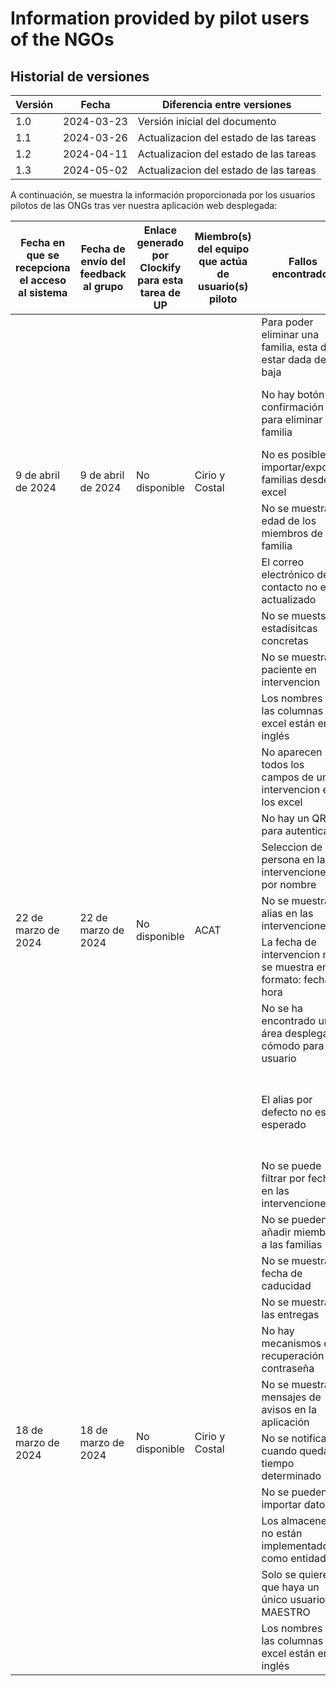# Information provided by pilot users of the NGOs

## Historial de versiones

| Versión | Fecha      | Diferencia entre versiones                                                                                                                                                                                 |
| ------- | ---------- | ------------------------------|
| 1.0     | 2024-03-23 | Versión inicial del documento |
| 1.1    |      2024-03-26         | Actualizacion del estado de las tareas |
| 1.2    |      2024-04-11        | Actualizacion del estado de las tareas |
| 1.3    |      2024-05-02        | Actualizacion del estado de las tareas |


A continuación, se muestra la información proporcionada por los usuarios pilotos de las ONGs tras ver nuestra aplicación web desplegada:

<table>
    <thead>
        <tr>
            <th>Fecha en que se recepciona el acceso al sistema</th>
            <th>Fecha de envío del feedback al grupo</th>
            <th>Enlace generado por Clockify para esta tarea de UP</th>
            <th>Miembro(s) del equipo que actúa de usuario(s) piloto</th>
            <th>Fallos encontrados</th>
            <th>Recomendaciones de mejora</th>
            <th>Otros comentarios</th>
        </tr>
    </thead>
    <tbody>
        <tr>
            <td rowspan="6">9 de abril de 2024</td>
            <td rowspan="6">9 de abril de 2024</td>
            <td rowspan="6">No disponible</td>
            <td rowspan="6">Cirio y Costal</td>
            <td>Para poder eliminar una familia, esta debe estar dada de baja</td>
            <td>Establecer proceso para eliminar una familia: primero dar de baja una familia activa y luego eliminarla</td>
            <td>No hay comentarios</td>
        </tr>
        <tr>
            <td>No hay botón de confirmación para eliminar una familia</td>
            <td>Añadir botón de confirmación para eliminar una familia con un mensaje tipo: "¿Estás seguro de que quieres eliminar esta familia?"</td>
            <td>No hay comentarios</td>
        </tr>
        <tr>
            <td>No es posible importar/exportar familias desde excel</td>
            <td>Poder importar/exportar familias desde excel</td>
            <td>No hay comentarios</td>
        </tr>
        <tr>
            <td>No se muestra la edad de los miembros de la familia</td>
            <td>Calcular la edad de los miembros a partir de su fecha de nacimiento y mostrarla</td>
            <td>No hay comentarios</td>
        </tr>
        <tr>
            <td>El correo electrónico de contacto no está actualizado</td>
            <td>Actualizar correo electrónico de contacto a "tertuliacirioycostal@gmail.com"</td>
            <td>No hay comentarios</td>
        </tr>
        <tr>
            <td>No se muestsran estadísitcas concretas</td>
            <td>Mostrar estadísticas requeridas por el banco de alimentos</td>
            <td>No hay comentarios</td>
        </tr>
        <tr>
            <td rowspan="10">22 de marzo de 2024</td>
            <td rowspan="10">22 de marzo de 2024</td>
            <td rowspan="10">No disponible</td>
            <td rowspan="10">ACAT</td>
            <td>No se muestra al paciente en intervencion</td>
            <td>Mostrar paciente en intervencion</td>
            <td>No hay comentarios</td>
        </tr>
        <tr>
            <td>Los nombres de las columnas en excel están en inglés</td>
            <td>Nombre de columnas en excel en español</td>
            <td>No hay comentarios</td>
        </tr>
        <tr>
            <td>No aparecen todos los campos de una intervencion en los excel</td>
            <td>Incluir todos los campos de una intervencion en los excel</td>
            <td>No hay comentarios</td>
        </tr>
        <tr>
            <td>No hay un QR para autenticarse</td>
            <td>QR para autenticarse para cambiar contraseña</td>
            <td>No hay comentarios</td>
        </tr>
        <tr>
            <td>Seleccion de persona en las intervenciones por nombre</td>
            <td>Seleccion de persona en las intervenciones por alias</td>
            <td>No hay comentarios</td>
        </tr>
        <tr>
            <td>No se muestra alias en las intervenciones</td>
            <td>Mostrar alias en intervenciones</td>
            <td>No hay comentarios</td>
        </tr>
        <tr>
            <td>La fecha de intervencion no se muestra en formato: fecha y hora</td>
            <td>Fecha de intervencion en formato: fecha y hora</td>
            <td>No hay comentarios</td>
        </tr>
        <tr>
            <td>No se ha encontrado un área desplegable cómodo para el usuario</td>
            <td>Área desplegable que contenga: Prevención, Atención, Incorporación sociolaboral, Otro (Observaciones)</td>
            <td>No hay comentarios</td>
        </tr>
        <tr>
            <td>El alias por defecto no es el esperado</td>
            <td>Alias por defecto: 2 primeras letras del primer apellido y 2 del segundo. Si el nombre  es simple 2 primeras letras del nombre. Si es compuesto primera letra de cada nombre. A veces los alias son personalizados</td>
            <td>No hay comentarios</td>
        </tr>
        <tr>
            <td>No se puede filtrar por fechas en las intervenciones</td>
            <td>Poder filtrar por fechas en las intervenciones</td>
            <td>No hay comentarios</td>
        </tr>
        <tr>
            <td rowspan="10">18 de marzo de 2024</td>
            <td rowspan="10">18 de marzo de 2024</td>
            <td rowspan="10">No disponible</td>
            <td rowspan="10">Cirio y Costal</td>
            <td>No se pueden añadir miembros a las familias</td>
            <td>Creación de familia, que se puedan añadir miembros</td>
            <td>No hay comentarios</td>
        </tr>
        <tr>
            <td>No se muestra la fecha de caducidad</td>
            <td>Mostrar fecha de caducidad</td>
            <td>No hay comentarios</td>
        </tr>
        <tr>
            <td>No se muestran las entregas</td>
            <td>Mostrar entregas</td>
            <td>No hay comentarios</td>
        </tr>
        <tr>
            <td>No hay mecanismos de recuperación de contraseña</td>
            <td>Implementar recuperación de contraseña</td>
            <td>No hay comentarios</td>
        </tr>
        <tr>
            <td>No se muestra mensajes de avisos en la aplicación</td>
            <td>Mostrar mensajes de avisos en la aplicación</td>
            <td>No hay comentarios</td>
        </tr>
        <tr>
            <td>No se notifica cuando queda un tiempo determinado</td>
            <td>Notificar cuando queda un tiempo determinado</td>
            <td>No hay comentarios</td>
        </tr>
        <tr>
            <td>No se pueden importar datos</td>
            <td>Implementar opción de importar datos</td>
            <td>No hay comentarios</td>
        </tr>
        <tr>
            <td>Los almacenes no están implementados como entidades</td>
            <td>Implementar almacenes como entidades</td>
            <td>No hay comentarios</td>
        </tr>
        <tr>
            <td>Solo se quiere que haya un único usuario MAESTRO</td>
            <td>Solo un usuario MAESTRO (que pueda realizar operaciones CRUD sobre los usuarios)</td>
            <td>No hay comentarios</td>
        </tr>
        <tr>
            <td>Los nombres de las columnas en excel están en inglés</td>
            <td>Nombre de columnas en excel en español</td>
            <td>No hay comentarios</td>
        </tr>
    </tbody>
</table>
